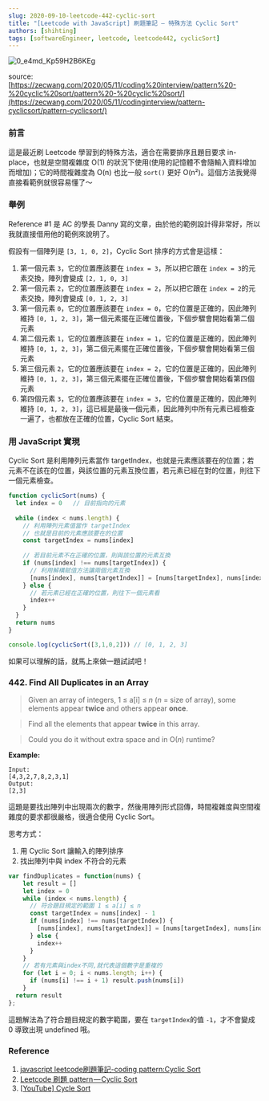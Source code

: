 ```yaml
---
slug: 2020-09-10-leetcode-442-cyclic-sort
title: "[Leetcode with JavaScript] 刷題筆記 — 特殊方法 Cyclic Sort"
authors: [shihting]
tags: [softwareEngineer, leetcode, leetcode442, cyclicSort]
---
```


![0_e4md_Kp59H2B6KEg](https://i.imgur.com/Nr88uWx.png)

source: [https://zecwang.com/2020/05/11/coding%20interview/pattern%20-%20cyclic%20sort/pattern%20-%20cyclic%20sort/](https://zecwang.com/2020/05/11/codinginterview/pattern-cyclicsort/pattern-cyclicsort/)

### 前言

這是最近刷 Leetcode 學習到的特殊方法，適合在需要排序且題目要求 in-place，也就是空間複雜度 O(1) 的狀況下使用(使用的記憶體不會隨輸入資料增加而增加)；它的時間複雜度為 O(n) 也比一般 `sort()` 更好 O(n²)。這個方法我覺得直接看範例就很容易懂了～

### 舉例

Reference #1 是 AC 的學長 Danny 寫的文章，由於他的範例設計得非常好，所以我就直接借用他的範例來說明了。

假設有一個陣列是 `[3, 1, 0, 2]`，Cyclic Sort 排序的方式會是這樣：

1. 第一個元素 `3`，它的位置應該要在 `index = 3`，所以把它跟在 `index = 3`的元素交換，陣列會變成 `[2, 1, 0, 3]`
2. 第一個元素 `2`，它的位置應該要在 `index = 2`，所以把它跟在 `index = 2`的元素交換，陣列會變成 `[0, 1, 2, 3]`
3. 第一個元素 `0`，它的位置應該要在 `index = 0`，它的位置是正確的，因此陣列維持 `[0, 1, 2, 3]`，第一個元素擺在正確位置後，下個步驟會開始看第二個元素
4. 第二個元素 `1`，它的位置應該要在 `index = 1`，它的位置是正確的，因此陣列維持 `[0, 1, 2, 3]`，第二個元素擺在正確位置後，下個步驟會開始看第三個元素
5. 第三個元素 `2`，它的位置應該要在 `index = 2`，它的位置是正確的，因此陣列維持 `[0, 1, 2, 3]`，第三個元素擺在正確位置後，下個步驟會開始看第四個元素
6. 第四個元素 `3`，它的位置應該要在 `index = 3`，它的位置是正確的，因此陣列維持 `[0, 1, 2, 3]`，這已經是最後一個元素，因此陣列中所有元素已經檢查一遍了，也都放在正確的位置，Cyclic Sort 結束。

### 用 JavaScript 實現

Cyclic Sort 是利用陣列元素當作 targetIndex，也就是元素應該要在的位置；若元素不在該在的位置，與該位置的元素互換位置，若元素已經在對的位置，則往下一個元素檢查。

```javascript
function cyclicSort(nums) {
  let index = 0   // 目前指向的元素
  
  while (index < nums.length) {
    // 利用陣列元素值當作 targetIndex
    // 也就是目前的元素應該要在的位置
    const targetIndex = nums[index]
    
    // 若目前元素不在正確的位置，則與該位置的元素互換
    if (nums[index] !== nums[targetIndex]) {
      // 利用解構賦值方法讓兩個元素互換
      [nums[index], nums[targetIndex]] = [nums[targetIndex], nums[index]] 
    } else {
      // 若元素已經在正確的位置，則往下一個元素看
      index++
    }
  }
  return nums
}

console.log(cyclicSort([3,1,0,2])) // [0, 1, 2, 3]
```



如果可以理解的話，就馬上來做一題試試吧！

### 442. Find All Duplicates in an Array

> Given an array of integers, 1 ≤ a[i] ≤ *n* (*n* = size of array), some elements appear **twice** and others appear **once**.

> Find all the elements that appear **twice** in this array.

> Could you do it without extra space and in O(*n*) runtime?

**Example:**

```
Input:
[4,3,2,7,8,2,3,1]
Output:
[2,3]
```

這題是要找出陣列中出現兩次的數字，然後用陣列形式回傳，時間複雜度與空間複雜度的要求都很嚴格，很適合使用 Cyclic Sort。

思考方式：

1. 用 Cyclic Sort 讓輸入的陣列排序
2. 找出陣列中與 index 不符合的元素

```javascript
var findDuplicates = function(nums) {
    let result = []
    let index = 0
    while (index < nums.length) {
      // 符合題目規定的範圍 1 ≤ a[i] ≤ n
      const targetIndex = nums[index] - 1
      if (nums[index] !== nums[targetIndex]) {
        [nums[index], nums[targetIndex]] = [nums[targetIndex], nums[index]]
      } else {
        index++
      }
    }
    // 若有元素與index不同,就代表這個數字是重複的
    for (let i = 0; i < nums.length; i++) {
      if (nums[i] !== i + 1) result.push(nums[i])
    }
  return result
};
```



這題解法為了符合題目規定的數字範圍，要在 `targetIndex`的值 `-1`，才不會變成 0 導致出現 undefined 哦。

### Reference

1. [javascript leetcode刷題筆記-coding pattern:Cyclic Sort](https://eruditeness.news.blog/2020/08/26/javascript-leetcode刷題筆記-coding-patterncyclic-sort/)
2. [Leetcode 刷題 pattern — Cyclic Sort](https://blog.techbridge.cc/2020/02/16/leetcode-刷題-pattern-cyclic-sort/)
3. [[YouTube\] Cycle Sort](https://www.youtube.com/watch?v=ZSJGf5Ngw18)

